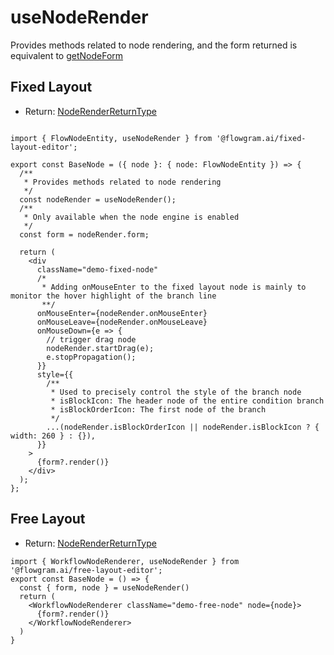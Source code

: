 # useNodeRender

Provides methods related to node rendering, and the form returned is equivalent to [getNodeForm](/api/utils/get-node-form.html)

## Fixed Layout

- Return: [NodeRenderReturnType](https://flowgram-ai.github.io/flowgram.ai/auto-docs/fixed-layout-editor/interfaces/NodeRenderReturnType.html)

```tsx pure

import { FlowNodeEntity, useNodeRender } from '@flowgram.ai/fixed-layout-editor';

export const BaseNode = ({ node }: { node: FlowNodeEntity }) => {
  /**
   * Provides methods related to node rendering
   */
  const nodeRender = useNodeRender();
  /**
   * Only available when the node engine is enabled
   */
  const form = nodeRender.form;

  return (
    <div
      className="demo-fixed-node"
      /*
       * Adding onMouseEnter to the fixed layout node is mainly to monitor the hover highlight of the branch line
       **/
      onMouseEnter={nodeRender.onMouseEnter}
      onMouseLeave={nodeRender.onMouseLeave}
      onMouseDown={e => {
        // trigger drag node
        nodeRender.startDrag(e);
        e.stopPropagation();
      }}
      style={{
        /**
         * Used to precisely control the style of the branch node
         * isBlockIcon: The header node of the entire condition branch
         * isBlockOrderIcon: The first node of the branch
         */
        ...(nodeRender.isBlockOrderIcon || nodeRender.isBlockIcon ? { width: 260 } : {}),
      }}
    >
      {form?.render()}
    </div>
  );
};

```

## Free Layout

- Return: [NodeRenderReturnType](https://flowgram-ai.github.io/flowgram.ai/auto-docs/free-layout-core/interfaces/NodeRenderReturnType.html)

```tsx pure
import { WorkflowNodeRenderer, useNodeRender } from '@flowgram.ai/free-layout-editor';
export const BaseNode = () => {
  const { form, node } = useNodeRender()
  return (
    <WorkflowNodeRenderer className="demo-free-node" node={node}>
      {form?.render()}
    </WorkflowNodeRenderer>
  )
}

```
